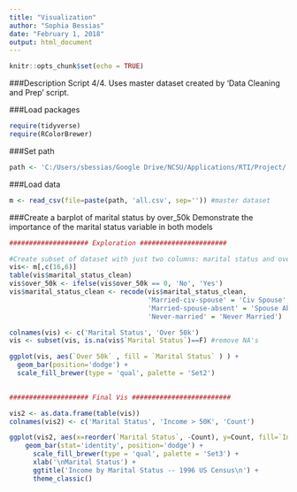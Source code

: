 ---
title: "Visualization"
author: "Sophia Bessias"
date: "February 1, 2018"
output: html_document
---

```{r setup, include=FALSE}
knitr::opts_chunk$set(echo = TRUE)
```

###Description
Script 4/4. Uses master dataset created by 'Data Cleaning and Prep' script.

###Load packages
```{r, echo=F, results='hide', message=F, warning=F}
require(tidyverse)
require(RColorBrewer)
```

###Set path
```{r}
path <- 'C:/Users/sbessias/Google Drive/NCSU/Applications/RTI/Project/'
```

###Load data
```{r, results='hide', message=F, warning=F}
m <- read_csv(file=paste(path, 'all.csv', sep='')) #master dataset
```

###Create a barplot of marital status by over_50k
Demonstrate the importance of the marital status variable in both models
```{r}

#################### Exploration ######################

#Create subset of dataset with just two columns: marital status and over_50k
vis<- m[,c(16,6)] 
table(vis$marital_status_clean)
vis$over_50k <- ifelse(vis$over_50k == 0, 'No', 'Yes')
vis$marital_status_clean <- recode(vis$marital_status_clean,
                                   'Married-civ-spouse' = 'Civ Spouse',
                                   'Married-spouse-absent' = 'Spouse Absent',
                                   'Never-married' = 'Never Married')

colnames(vis) <- c('Marital Status', 'Over 50k')
vis <- subset(vis, is.na(vis$`Marital Status`)==F) #remove NA's

ggplot(vis, aes(`Over 50k` , fill = `Marital Status` ) ) +
  geom_bar(position='dodge') +
  scale_fill_brewer(type = 'qual', palette = 'Set2') 
  

#################### Final Vis #########################

vis2 <- as.data.frame(table(vis))
colnames(vis2) <- c('Marital Status', 'Income > 50K', 'Count')

ggplot(vis2, aes(x=reorder(`Marital Status`, -Count), y=Count, fill=`Income > 50K`)) +
    geom_bar(stat='identity', position='dodge') + 
      scale_fill_brewer(type = 'qual', palette = 'Set3') +
      xlab('\nMarital Status') +
      ggtitle('Income by Marital Status -- 1996 US Census\n') +
      theme_classic() 
  
```

